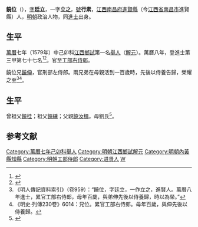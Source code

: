 {{明清人物信息框
| 姓名 = 饒位
| 原名 =
| 圖片名稱= 
| 圖片大小 =
| 圖片說明 = 
| 最高職務 = 工部右侍郎
| 國家 = 大明 
| 爵位 =
| 籍貫 = [[江西承宣布政使司|江西承宣布政使司]][[南昌府|南昌府]][[進賢縣|進賢縣]]
| 族裔 = 
| 旗籍 = 
| 字號 = 字廷立，一作立之，號行素
| 諡號 =
| 出生日期 = 嘉靖三十四年（1555年）
| 出生地點 =
| 逝世日期 = 卒年不详
| 逝世地點 = 
| 墓葬 =
| 配偶 = 
| 親屬 = 兄 [[饒伸|饒伸]]
| 出身 =
* 萬曆七年己卯科江西鄉試第一名舉人
* 萬曆八年庚辰科同進士出身
| 經歷 =
| 著作 =  
}}
'''饒位'''（{{bd|1555年||？|catIdx=R饒}}），[[表字|字]]'''廷立'''，一字'''立之'''，[[號|號]]'''行素'''，[[江西承宣布政使司|江西]][[南昌府|南昌府]][[進賢縣|進賢縣]]（今[[江西省|江西省]][[南昌市|南昌市]]進賢縣）人，[[明朝|明朝]]政治人物，同[[進士|進士]]出身。

== 生平 ==
[[萬曆|萬曆]]七年（1579年）中己卯科[[江西|江西]][[鄉試|鄉試]]第一名[[舉人|舉人]]（[[解元|解元]]）。萬曆八年，登進士第三甲第七十七名<ref>{{Cite book|title=《皇明贡举考》卷五|last=（明）[[张朝瑞|张朝瑞]]|first=|publisher=《续修四库全书》史部第828册|year=|isbn=|location=|pages=}}</ref><ref>{{Cite book|title=贡举志五种 上|last=鲁小俊，江俊伟著|first=|publisher=武汉：武汉大学出版社|year=2009|isbn=978-7-307-07043-1|location=|pages=}}</ref>。官至[[工部右侍郎|工部右侍郎]]。

饒位兄[[饒伸|饒伸]]，官刑部左侍郎。兩兄弟在母親活到一百歲時，先後以侍養告歸，榮耀之至<ref>《明人傳記資料索引》（卷959）：“饒位，字廷立，一作立之，進賢人。萬曆八年進士，累官工部右侍郎，母年百歲，與弟伸先後以侍養歸，時以為榮。”</ref><ref>《明史·列傳230卷》6014：兄位。累官工部右侍郎。母年百歲，與伸先後以侍養歸。</ref>。

==生平==
曾祖父[[饒桂|饒桂]]；祖父[[饒纁|饒纁]]；父親[[饒汝楫|饒汝楫]]。母劉氏<ref>{{Cite book|title=天一阁藏明代科举录选刊 登科录 点校本|last=龚延明主编|first=|publisher=宁波出版社|year=2016|isbn=978-7-5526-2320-8|location=宁波|pages=|quote=《天一閣藏明代科舉錄選刊.登科錄》之《萬曆八年庚辰科登科錄》}}</ref>。

==参考文献==
{{reflist}}

{{start box}}
{{s-off}}
{{s-before|[[孫繼先_(隆慶進士)|孫繼先]]}}
{{s-title|明朝內黃縣知縣|1580年－1586年}}
{{s-after|[[王麟趾|王麟趾]]}}
{{end box}}

{{萬曆八年庚辰科殿試金榜}}
{{DEFAULTSORT:Rao饒}}
[[Category:萬曆七年己卯科舉人|Category:萬曆七年己卯科舉人]]
[[Category:明朝江西鄉試解元|Category:明朝江西鄉試解元]]
[[Category:明朝內黃縣知縣|Category:明朝內黃縣知縣]]
[[Category:明朝工部侍郎|Category:明朝工部侍郎]]
[[Category:进贤人|Category:进贤人]]
[[Category:介岡饒氏|W]]
